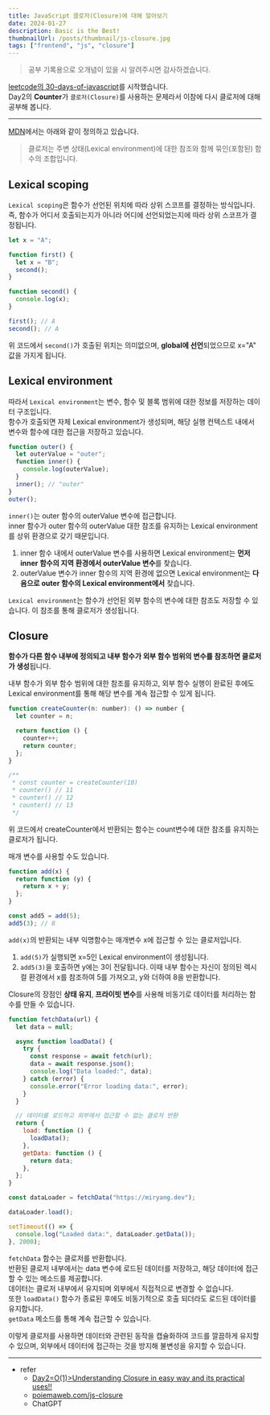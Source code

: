 ```yaml
---
title: JavaScript 클로저(Closure)에 대해 알아보기
date: 2024-01-27
description: Basic is the Best!
thumbnailUrl: /posts/thumbnail/js-closure.jpg
tags: ["frontend", "js", "closure"]
---
```


> 공부 기록용으로 오개념이 있을 시 알려주시면 감사하겠습니다.

[leetcode의 30-days-of-javascript](https://leetcode.com/studyplan/30-days-of-javascript)를 시작했습니다.  
Day2의 **Counter**가 `클로저(Closure)`를 사용하는 문제라서 이참에 다시 클로저에 대해 공부해 봅니다.

---

[MDN](https://developer.mozilla.org/ko/docs/Web/JavaScript/Closures)에서는 아래와 같이 정의하고 있습니다.

> 클로저는 주변 상태(Lexical environment)에 대한 참조와 함께 묶인(포함된) 함수의 조합입니다.

## Lexical scoping

`Lexical scoping`은 함수가 선언된 위치에 따라 상위 스코프를 결정하는 방식입니다.  
즉, 함수가 어디서 호출되는지가 아니라 어디에 선언되었는지에 따라 상위 스코프가 결정됩니다.

```javascript
let x = "A";

function first() {
  let x = "B";
  second();
}

function second() {
  console.log(x);
}

first(); // A
second(); // A
```

위 코드에서 `second()`가 호출된 위치는 의미없으며, **global에 선언**되었으므로 x="A" 값을 가지게 됩니다.

## Lexical environment

따라서 `Lexical environment`는 변수, 함수 및 블록 범위에 대한 정보를 저장하는 데이터 구조입니다.  
함수가 호출되면 자체 Lexical environment가 생성되며, 해당 실행 컨텍스트 내에서 변수와 함수에 대한 접근을 저장하고 있습니다.

```javascript
function outer() {
  let outerValue = "outer";
  function inner() {
    console.log(outerValue);
  }
  inner(); // "outer"
}
outer();
```

`inner()`는 outer 함수의 outerValue 변수에 접근합니다.  
inner 함수가 outer 함수의 outerValue 대한 참조를 유지하는 Lexical environment를 상위 환경으로 갖기 때문입니다.

1. inner 함수 내에서 outerValue 변수를 사용하면 Lexical environment는 **먼저 inner 함수의 지역 환경에서 outerValue 변수**를 찾습니다.
2. outerValue 변수가 inner 함수의 지역 환경에 없으면 Lexical environment는 **다음으로 outer 함수의 Lexical environment에서** 찾습니다.

`Lexical environment`는 함수가 선언된 외부 함수의 변수에 대한 참조도 저장할 수 있습니다. 이 참조를 통해 클로저가 생성됩니다.

## Closure

**함수가 다른 함수 내부에 정의되고 내부 함수가 외부 함수 범위의 변수를 참조하면 클로저가 생성**됩니다.

내부 함수가 외부 함수 범위에 대한 참조를 유지하고, 외부 함수 실행이 완료된 후에도 Lexical environment를 통해 해당 변수를 계속 접근할 수 있게 됩니다.

```javascript
function createCounter(n: number): () => number {
  let counter = n;

  return function () {
    counter++;
    return counter;
  };
}

/**
 * const counter = createCounter(10)
 * counter() // 11
 * counter() // 12
 * counter() // 13
 */
```

위 코드에서 createCounter에서 반환되는 함수는 count변수에 대한 참조를 유지하는 클로저가 됩니다.

매개 변수를 사용할 수도 있습니다.

```javascript
function add(x) {
  return function (y) {
    return x + y;
  };
}

const add5 = add(5);
add5(3); // 8
```

`add(x)`의 반환되는 내부 익명함수는 매개변수 x에 접근할 수 있는 클로저입니다.

1. `add(5)`가 실행되면 x=5인 Lexical environment이 생성됩니다.
2. `add5(3)`을 호출하면 y에는 3이 전달됩니다. 이때 내부 함수는 자신이 정의된 렉시컬 환경에서 x를 참조하여 5를 가져오고, y와 더하여 8을 반환합니다.

Closure의 장점인 **상태 유지**, **프라이빗 변수**를 사용해 비동기로 데이터를 처리하는 함수를 만들 수 있습니다.

```javascript
function fetchData(url) {
  let data = null;

  async function loadData() {
    try {
      const response = await fetch(url);
      data = await response.json();
      console.log("Data loaded:", data);
    } catch (error) {
      console.error("Error loading data:", error);
    }
  }

  // 데이터를 로드하고 외부에서 접근할 수 없는 클로저 반환
  return {
    load: function () {
      loadData();
    },
    getData: function () {
      return data;
    },
  };
}

const dataLoader = fetchData("https://miryang.dev");

dataLoader.load();

setTimeout(() => {
  console.log("Loaded data:", dataLoader.getData());
}, 2000);
```

`fetchData` 함수는 클로저를 반환합니다.  
반환된 클로저 내부에서는 data 변수에 로드된 데이터를 저장하고, 해당 데이터에 접근할 수 있는 메소드를 제공합니다.  
데이터는 클로저 내부에서 유지되며 외부에서 직접적으로 변경할 수 없습니다.  
또한 `loadData()` 함수가 종료된 후에도 비동기적으로 호출 되더라도 로드된 데이터를 유지합니다.  
`getData` 메소드를 통해 계속 접근할 수 있습니다.

이렇게 클로저를 사용하면 데이터와 관련된 동작을 캡슐화하여 코드를 깔끔하게 유지할 수 있으며, 외부에서 데이터에 접근하는 것을 방지해 불변성을 유지할 수 있습니다.

---

- refer
  - [Day2=O(1)>Understanding Closure in easy way and its practical uses!!](https://leetcode.com/problems/counter/solutions/3491300/day2-o-1-understanding-closure-in-easy-way-and-its-practical-uses)
  - [poiemaweb.com/js-closure](https://poiemaweb.com/js-closure)
  - ChatGPT
